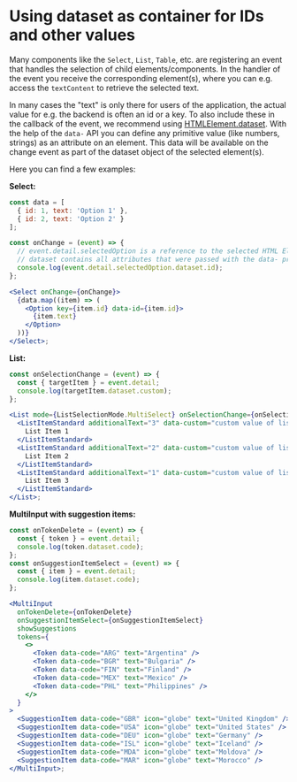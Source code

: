
<Meta title="IDs via dataset" />

# Using dataset as container for IDs and other values

Many components like the `Select`, `List`, `Table`, etc. are registering an event that handles the selection of child elements/components.
In the handler of the event you receive the corresponding element(s), where you can e.g. access the `textContent` to retrieve the selected text.

In many cases the "text" is only there for users of the application, the actual value for e.g. the backend is often an id or a key.
To also include these in the callback of the event, we recommend using [HTMLElement.dataset](https://developer.mozilla.org/en-US/docs/Web/API/HTMLElement/dataset).
With the help of the `data-` API you can define any primitive value (like numbers, strings) as an attribute on an element. This data will be available on the change event as part of the dataset object of the selected element(s).

Here you can find a few examples:

**Select:**

```jsx
const data = [
  { id: 1, text: 'Option 1' },
  { id: 2, text: 'Option 2' }
];

const onChange = (event) => {
  // event.detail.selectedOption is a reference to the selected HTML Element
  // dataset contains all attributes that were passed with the data- prefix.
  console.log(event.detail.selectedOption.dataset.id);
};

<Select onChange={onChange}>
  {data.map((item) => (
    <Option key={item.id} data-id={item.id}>
      {item.text}
    </Option>
  ))}
</Select>;
```

**List:**

```jsx
const onSelectionChange = (event) => {
  const { targetItem } = event.detail;
  console.log(targetItem.dataset.custom);
};

<List mode={ListSelectionMode.MultiSelect} onSelectionChange={onSelectionChange}>
  <ListItemStandard additionalText="3" data-custom="custom value of list item 1">
    List Item 1
  </ListItemStandard>
  <ListItemStandard additionalText="2" data-custom="custom value of list item 2">
    List Item 2
  </ListItemStandard>
  <ListItemStandard additionalText="1" data-custom="custom value of list item 3">
    List Item 3
  </ListItemStandard>
</List>;
```

**MultiInput with suggestion items:**

```jsx
const onTokenDelete = (event) => {
  const { token } = event.detail;
  console.log(token.dataset.code);
};
const onSuggestionItemSelect = (event) => {
  const { item } = event.detail;
  console.log(item.dataset.code);
};

<MultiInput
  onTokenDelete={onTokenDelete}
  onSuggestionItemSelect={onSuggestionItemSelect}
  showSuggestions
  tokens={
    <>
      <Token data-code="ARG" text="Argentina" />
      <Token data-code="BGR" text="Bulgaria" />
      <Token data-code="FIN" text="Finland" />
      <Token data-code="MEX" text="Mexico" />
      <Token data-code="PHL" text="Philippines" />
    </>
  }
>
  <SuggestionItem data-code="GBR" icon="globe" text="United Kingdom" />
  <SuggestionItem data-code="USA" icon="globe" text="United States" />
  <SuggestionItem data-code="DEU" icon="globe" text="Germany" />
  <SuggestionItem data-code="ISL" icon="globe" text="Iceland" />
  <SuggestionItem data-code="MDA" icon="globe" text="Moldova" />
  <SuggestionItem data-code="MAR" icon="globe" text="Morocco" />
</MultiInput>;
```

<Footer />
